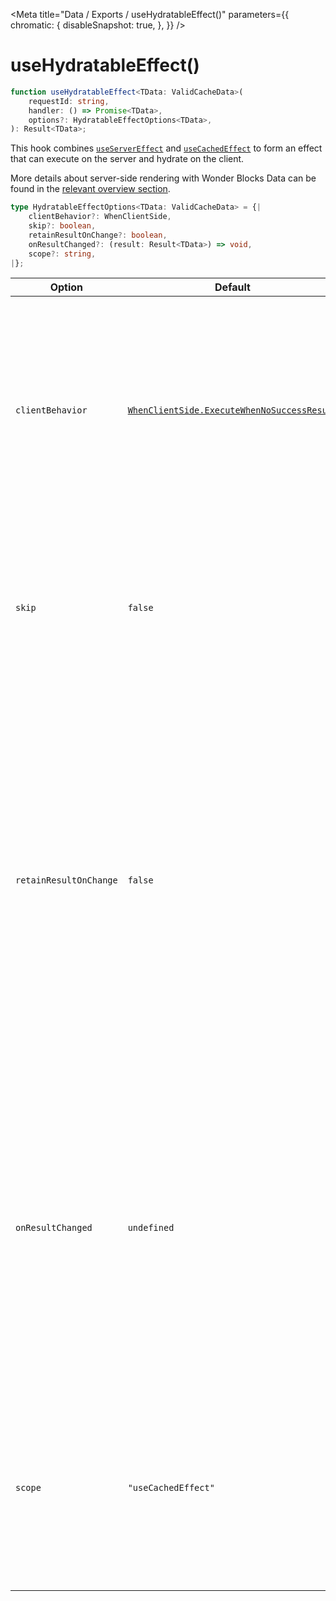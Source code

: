 
<Meta
    title="Data / Exports / useHydratableEffect()"
    parameters={{
        chromatic: {
            disableSnapshot: true,
        },
    }}
/>

# useHydratableEffect()

```ts
function useHydratableEffect<TData: ValidCacheData>(
    requestId: string,
    handler: () => Promise<TData>,
    options?: HydratableEffectOptions<TData>,
): Result<TData>;
```

This hook combines [`useServerEffect`](/docs/data-exports-useservereffect--page) and [`useCachedEffect`](/docs/data-exports-usecachedeffect--page) to form an effect that can execute on the server and hydrate on the client.

More details about server-side rendering with Wonder Blocks Data can be found in the [relevant overview section](/docs/data-server-side-rendering-and-hydration--page).

```ts
type HydratableEffectOptions<TData: ValidCacheData> = {|
    clientBehavior?: WhenClientSide,
    skip?: boolean,
    retainResultOnChange?: boolean,
    onResultChanged?: (result: Result<TData>) => void,
    scope?: string,
|};
```

| Option                 | Default                                                                                                                         | Description                                                                                                                                                                                                                                                                                                                                                                                                          |
| ---------------------- | ------------------------------------------------------------------------------------------------------------------------------- | -------------------------------------------------------------------------------------------------------------------------------------------------------------------------------------------------------------------------------------------------------------------------------------------------------------------------------------------------------------------------------------------------------------------- |
| `clientBehavior`       | [`WhenClientSide.ExecuteWhenNoSuccessResult`](/docs/data-exports-whenclientside--page#whenclientsideexecutewhennosuccessresult) | How the hook should behave when rendering client-side for the first time. This controls the hydration and execution of the effect on the client. Changing this value after the initial render is inert. For more information on other behaviors, see [`WhenClientSide`](/docs/data-exports-whenclientside--page).                                                                                                    |
| `skip`                 | `false`                                                                                                                         | When `true`, the effect will not be executed; otherwise, the effect will be executed. If this is set to `true` while the effect is still pending, the pending effect will be cancelled.                                                                                                                                                                                                                              |
| `retainResultOnChange` | `false`                                                                                                                         | When `true`, the effect will not reset the result to the loading status while executing if the requestId changes, instead, returning the existing result from before the change; otherwise, the result will be set to loading status. If the status is loading when the changes are made, it will remain as loading; old pending effects are discarded on changes and as such this value has no effect in that case. |
| `onResultChanged`      | `undefined`                                                                                                                     | Callback that is invoked if the result for the given hook has changed. When defined, the hook will invoke this callback whenever it has reason to change the result and will not otherwise affect component rendering directly. When not defined, the hook will ensure the component re-renders to pick up the latest result.                                                                                        |
| `scope`                | `"useCachedEffect"`                                                                                                             | Scope to use with the shared cache. When specified, the given scope will be used to isolate this hook's cached results. Otherwise, the default scope will be used. Changing this value after the first call is not supported.                                                                                                                                                                                        |
